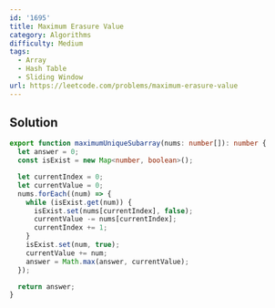 ```yaml
---
id: '1695'
title: Maximum Erasure Value
category: Algorithms
difficulty: Medium
tags:
  - Array
  - Hash Table
  - Sliding Window
url: https://leetcode.com/problems/maximum-erasure-value
---
```


## Solution

```typescript showLineNumbers
export function maximumUniqueSubarray(nums: number[]): number {
  let answer = 0;
  const isExist = new Map<number, boolean>();

  let currentIndex = 0;
  let currentValue = 0;
  nums.forEach((num) => {
    while (isExist.get(num)) {
      isExist.set(nums[currentIndex], false);
      currentValue -= nums[currentIndex];
      currentIndex += 1;
    }
    isExist.set(num, true);
    currentValue += num;
    answer = Math.max(answer, currentValue);
  });

  return answer;
}
```
